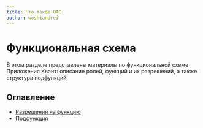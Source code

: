 ```yaml
---
title: Что такое ОФС
author: woshiandrei
---
```


# Функциональная схема

В этом разделе представлены материалы по функциональной схеме Приложения Квант: описание ролей, функций и их разрешений, а также структура подфункций.

## Оглавление

- [Разрешения на функцию](/reference/ofs/function-permissions)
- [Подфункция](/reference/ofs/subfunction)
